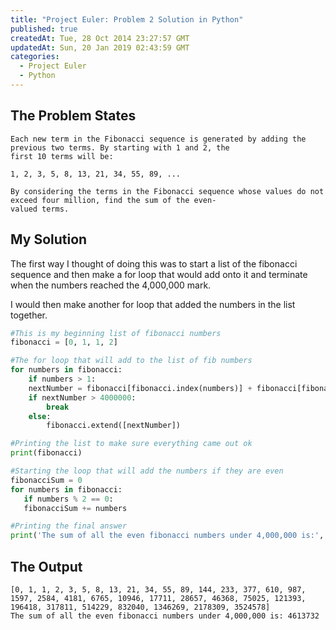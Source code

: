 ```yaml
---
title: "Project Euler: Problem 2 Solution in Python"
published: true
createdAt: Tue, 28 Oct 2014 23:27:57 GMT
updatedAt: Sun, 20 Jan 2019 02:43:59 GMT
categories:
  - Project Euler
  - Python
---
```


## The Problem States

```text
Each new term in the Fibonacci sequence is generated by adding the previous two terms. By starting with 1 and 2, the
first 10 terms will be:

1, 2, 3, 5, 8, 13, 21, 34, 55, 89, ...

By considering the terms in the Fibonacci sequence whose values do not exceed four million, find the sum of the even-
valued terms.
```

## My Solution

The first way I thought of doing this was to start a list of the fibonacci sequence and then make a for loop that
would add onto it and terminate when the numbers reached the 4,000,000 mark.

I would then make another for loop that added the numbers in the list together.

```python
#This is my beginning list of fibonacci numbers
fibonacci = [0, 1, 1, 2]

#The for loop that will add to the list of fib numbers
for numbers in fibonacci:
    if numbers > 1:
    nextNumber = fibonacci[fibonacci.index(numbers)] + fibonacci[fibonacci.index(numbers) - 1]
    if nextNumber > 4000000:
        break
    else:
        fibonacci.extend([nextNumber])

#Printing the list to make sure everything came out ok
print(fibonacci)

#Starting the loop that will add the numbers if they are even
fibonacciSum = 0
for numbers in fibonacci:
   if numbers % 2 == 0:
   fibonacciSum += numbers

#Printing the final answer
print('The sum of all the even fibonacci numbers under 4,000,000 is:', fibonacciSum)
```

## The Output

```text
[0, 1, 1, 2, 3, 5, 8, 13, 21, 34, 55, 89, 144, 233, 377, 610, 987, 1597, 2584, 4181, 6765, 10946, 17711, 28657, 46368, 75025, 121393, 196418, 317811, 514229, 832040, 1346269, 2178309, 3524578]
The sum of all the even fibonacci numbers under 4,000,000 is: 4613732
```
